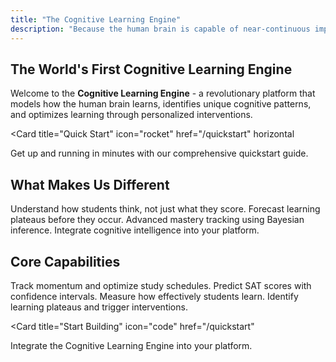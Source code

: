```yaml
---
title: "The Cognitive Learning Engine"
description: "Because the human brain is capable of near-continuous improvement if given the right stimulus, at the right time, in the right way."
---
```


## The World's First Cognitive Learning Engine

Welcome to the **Cognitive Learning Engine** - a revolutionary platform that models how the human brain learns, identifies unique cognitive patterns, and optimizes learning through personalized interventions.

<Card
  title="Quick Start"
  icon="rocket"
  href="/quickstart"
  horizontal
>
  Get up and running in minutes with our comprehensive quickstart guide.
</Card>

## What Makes Us Different

<Columns cols={2}>
  <Card
    title="Cognitive Intelligence"
    icon="brain"
    href="/guides/overview"
  >
    Understand how students think, not just what they score.
  </Card>
  <Card
    title="Predictive Analytics"
    icon="chart-line"
    href="/guides/predictions"
  >
    Forecast learning plateaus before they occur.
  </Card>
  <Card
    title="Bayesian Knowledge Tracing"
    icon="waveform-lines"
    href="/guides/bkt"
  >
    Advanced mastery tracking using Bayesian inference.
  </Card>
  <Card
    title="API Documentation"
    icon="terminal"
    href="/api/introduction"
  >
    Integrate cognitive intelligence into your platform.
  </Card>
</Columns>

## Core Capabilities

<Columns cols={2}>
  <Card
    title="Learning Velocity"
    icon="gauge"
    href="/guides/velocity"
  >
    Track momentum and optimize study schedules.
  </Card>
  <Card
    title="Performance Predictions"
    icon="crystal-ball"
    href="/guides/predictions"
  >
    Predict SAT scores with confidence intervals.
  </Card>
  <Card
    title="Cognitive Efficiency"
    icon="chart-mixed"
    href="/guides/efficiency"
  >
    Measure how effectively students learn.
  </Card>
  <Card
    title="Plateau Detection"
    icon="exclamation-triangle"
    href="/guides/plateaus"
  >
    Identify learning plateaus and trigger interventions.
  </Card>
</Columns>

<Card
  title="Start Building"
  icon="code"
  href="/quickstart"
>
  Integrate the Cognitive Learning Engine into your platform.
</Card>
